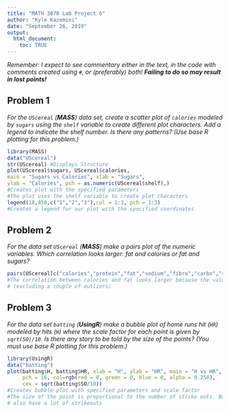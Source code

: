 ---
title: "MATH 3070 Lab Project 6"
author: "Kyle Kazemini"
date: "September 26, 2019"
output:
  html_document:
    toc: TRUE
---

*Remember: I expect to see commentary either in the text, in the code with comments created using `#`, or (preferably) both! **Failing to do so may result in lost points!***

## Problem 1
*For the `UScereal` (**MASS**) data set, create a scatter plot of `calories` modeled by `sugars` using the `shelf` variable to create different plot characters. Add a legend to indicate the shelf number. Is there any patterns? (Use base R plotting for this problem.)*

```{r, tidy=TRUE, error=TRUE}
library(MASS)
data("UScereal")
str(UScereal) #Displays Structure 
plot(UScereal$sugars, UScereal$calories,
main = "Sugars vs Calories", xlab = "Sugars",
ylab = "Calories", pch = as.numeric(UScereal$shelf),) 
#Creates plot with the specified parameters
#The plot uses the shelf variable to create plot characters
legend(18,450,c("1","2","3"),col = 1:3, pch = 1:3)
#Creates a legend for our plot with the specified coordinates
```

## Problem 2
*For the data set `UScereal` (**MASS**) make a pairs plot of the numeric variables. Which correlation looks larger: fat and calories or fat and sugars?*

```{r, tidy=TRUE, error=TRUE}
pairs(UScereal[c("calories","protein","fat","sodium","fibre","carbo","sugars","shelf","potassium")])
#The correlation between calories and fat looks larger because the values are more tightly packed 
# (excluding a couple of outliers)
```

## Problem 3
*For the data set `batting` (**UsingR**) make a bubble plot of home runs hit (`HR`) modeled by hits (`H`) where the scale factor for each point is given by `sqrt(SO)/10`. Is there any story to be told by the size of the points? (You must use base R plotting for this problem.)*

```{r, tidy=TRUE, error=TRUE}
library(UsingR)
data("batting")
plot(batting$H, batting$HR, xlab = "H", ylab = "HR", main = "H vs HR",
     pch = 16, col=rgb(red = 0, green = 0, blue = 0, alpha = 0.250),
     cex = sqrt(batting$SO/10))
#Creates bubble plot with specified parameters and scale factor
#The size of the point is proportional to the number of strike outs. Batters with a lot of hits 
# also have a lot of strikeouts
```

